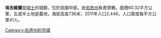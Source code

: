 '''埃吉維爾'''是[[瑞士|瑞士]]的城鎮，位於該國中部，由[[伯恩州|伯恩州]]負責管轄，面積60.32平方公里，五成半土地是農地，海拔高度736米，2011年人口2,448，人口密度每平方公里41人。

{{Switzerland-geo-stub}}
[[Category:伯恩州的市镇|Category:伯恩州的市镇]]